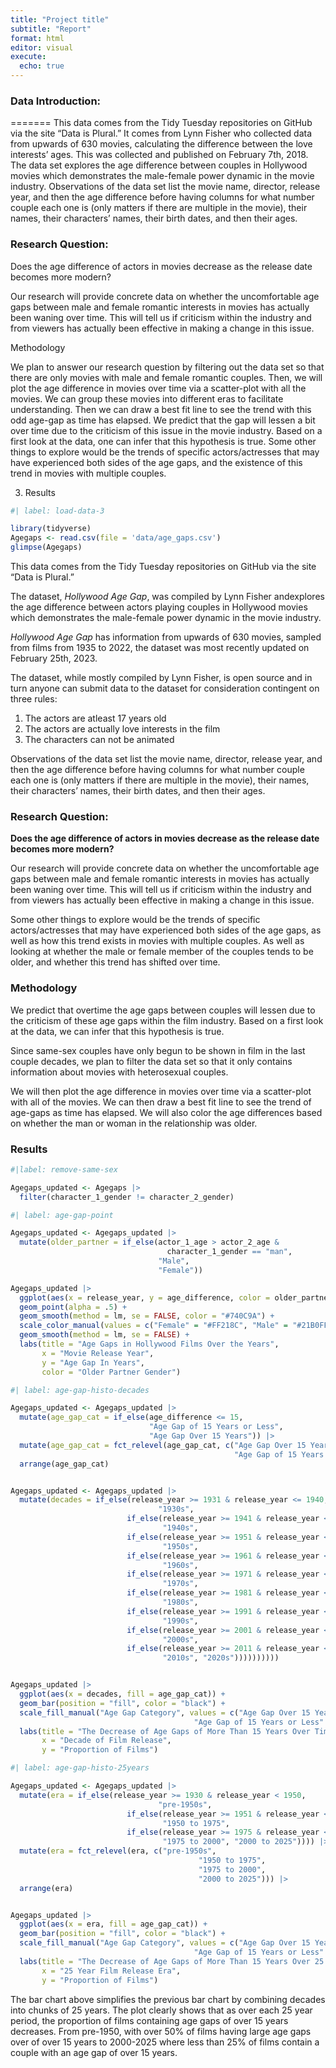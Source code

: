 ```yaml
---
title: "Project title"
subtitle: "Report"
format: html
editor: visual
execute:
  echo: true
---
```


### Data Introduction:


=======
This data comes from the Tidy Tuesday repositories on GitHub via the site "Data is Plural." It comes from Lynn Fisher who collected data from upwards of 630 movies, calculating the difference between the love interests' ages. This was collected and published on February 7th, 2018. The data set explores the age difference between couples in Hollywood movies which demonstrates the male-female power dynamic in the movie industry. Observations of the data set list the movie name, director, release year, and then the age difference before having columns for what number couple each one is (only matters if there are multiple in the movie), their names, their characters' names, their birth dates, and then their ages.

### Research Question:

Does the age difference of actors in movies decrease as the release date becomes more modern?

Our research will provide concrete data on whether the uncomfortable age gaps between male and female romantic interests in movies has actually been waning over time. This will tell us if criticism within the industry and from viewers has actually been effective in making a change in this issue.

Methodology

We plan to answer our research question by filtering out the data set so that there are only movies with male and female romantic couples. Then, we will plot the age difference in movies over time via a scatter-plot with all the movies. We can group these movies into different eras to facilitate understanding. Then we can draw a best fit line to see the trend with this odd age-gap as time has elapsed. We predict that the gap will lessen a bit over time due to the criticism of this issue in the movie industry. Based on a first look at the data, one can infer that this hypothesis is true. Some other things to explore would be the trends of specific actors/actresses that may have experienced both sides of the age gaps, and the existence of this trend in movies with multiple couples.

3.  Results


```r
#| label: load-data-3

library(tidyverse)
Agegaps <- read.csv(file = 'data/age_gaps.csv')
glimpse(Agegaps)

```

This data comes from the Tidy Tuesday repositories on GitHub via the site "Data is Plural."

The dataset, *Hollywood Age Gap*, was compiled by Lynn Fisher andexplores the age difference between actors playing couples in Hollywood movies which demonstrates the male-female power dynamic in the movie industry.

*Hollywood Age Gap* has information from upwards of 630 movies, sampled from films from 1935 to 2022, the dataset was most recently updated on February 25th, 2023.

The dataset, while mostly compiled by Lynn Fisher, is open source and in turn anyone can submit data to the dataset for consideration contingent on three rules:

1.  The actors are atleast 17 years old
2.  The actors are actually love interests in the film
3.  The characters can not be animated

Observations of the data set list the movie name, director, release year, and then the age difference before having columns for what number couple each one is (only matters if there are multiple in the movie), their names, their characters' names, their birth dates, and then their ages.

### Research Question:

**Does the age difference of actors in movies decrease as the release date becomes more modern?**

Our research will provide concrete data on whether the uncomfortable age gaps between male and female romantic interests in movies has actually been waning over time. This will tell us if criticism within the industry and from viewers has actually been effective in making a change in this issue.

Some other things to explore would be the trends of specific actors/actresses that may have experienced both sides of the age gaps, as well as how this trend exists in movies with multiple couples. As well as looking at whether the male or female member of the couples tends to be older, and whether this trend has shifted over time.

### Methodology

We predict that overtime the age gaps between couples will lessen due to the criticism of these age gaps within the film industry. Based on a first look at the data, we can infer that this hypothesis is true.

Since same-sex couples have only begun to be shown in film in the last couple decades, we plan to filter the data set so that it only contains information about movies with heterosexual couples.

We will then plot the age difference in movies over time via a scatter-plot with all of the movies. We can then draw a best fit line to see the trend of age-gaps as time has elapsed. We will also color the age differences based on whether the man or woman in the relationship was older.

### Results

```r
#|label: remove-same-sex

Agegaps_updated <- Agegaps |>
  filter(character_1_gender != character_2_gender)
```

```r
#| label: age-gap-point

Agegaps_updated <- Agegaps_updated |>
  mutate(older_partner = if_else(actor_1_age > actor_2_age & 
                                   character_1_gender == "man", 
                                 "Male", 
                                 "Female"))

Agegaps_updated |>
  ggplot(aes(x = release_year, y = age_difference, color = older_partner)) +
  geom_point(alpha = .5) +
  geom_smooth(method = lm, se = FALSE, color = "#740C9A") +
  scale_color_manual(values = c("Female" = "#FF218C", "Male" = "#21B0FF")) +
  geom_smooth(method = lm, se = FALSE) +
  labs(title = "Age Gaps in Hollywood Films Over the Years", 
       x = "Movie Release Year",
       y = "Age Gap In Years",
       color = "Older Partner Gender")
```

```r
#| label: age-gap-histo-decades

Agegaps_updated <- Agegaps_updated |>
  mutate(age_gap_cat = if_else(age_difference <= 15, 
                               "Age Gap of 15 Years or Less", 
                               "Age Gap Over 15 Years")) |>
  mutate(age_gap_cat = fct_relevel(age_gap_cat, c("Age Gap Over 15 Years",
                                                  "Age Gap of 15 Years or Less"))) |>
  arrange(age_gap_cat)


Agegaps_updated <- Agegaps_updated |>
  mutate(decades = if_else(release_year >= 1931 & release_year <= 1940, 
                                 "1930s",
                          if_else(release_year >= 1941 & release_year <= 1950, 
                                  "1940s",
                          if_else(release_year >= 1951 & release_year <= 1960, 
                                  "1950s",
                          if_else(release_year >= 1961 & release_year <= 1970, 
                                  "1960s",
                          if_else(release_year >= 1971 & release_year <= 1980, 
                                  "1970s",
                          if_else(release_year >= 1981 & release_year <= 1990, 
                                  "1980s",
                          if_else(release_year >= 1991 & release_year <= 2000, 
                                  "1990s",
                          if_else(release_year >= 2001 & release_year <= 2010, 
                                  "2000s",
                          if_else(release_year >= 2011 & release_year <= 2020, 
                                  "2010s", "2020s"))))))))))


Agegaps_updated |>
  ggplot(aes(x = decades, fill = age_gap_cat)) +
  geom_bar(position = "fill", color = "black") +
  scale_fill_manual("Age Gap Category", values = c("Age Gap Over 15 Years" = "#EB5F5E",
                                         "Age Gap of 15 Years or Less" = "#BC5090")) +
  labs(title = "The Decrease of Age Gaps of More Than 15 Years Over Time",
       x = "Decade of Film Release",
       y = "Proportion of Films")

```

```r
#| label: age-gap-histo-25years

Agegaps_updated <- Agegaps_updated |>
  mutate(era = if_else(release_year >= 1930 & release_year < 1950, 
                                 "pre-1950s",
                          if_else(release_year >= 1951 & release_year < 1975, 
                                  "1950 to 1975",
                          if_else(release_year >= 1975 & release_year < 2000, 
                                  "1975 to 2000", "2000 to 2025")))) |>
  mutate(era = fct_relevel(era, c("pre-1950s",
                                          "1950 to 1975",
                                          "1975 to 2000",
                                          "2000 to 2025"))) |>
  arrange(era)


Agegaps_updated |>
  ggplot(aes(x = era, fill = age_gap_cat)) +
  geom_bar(position = "fill", color = "black") +
  scale_fill_manual("Age Gap Category", values = c("Age Gap Over 15 Years" = "#EB5F5E",
                                         "Age Gap of 15 Years or Less" = "#BC5090")) +
  labs(title = "The Decrease of Age Gaps of More Than 15 Years Over 25 Year Periods",
       x = "25 Year Film Release Era",
       y = "Proportion of Films")
```

The bar chart above simplifies the previous bar chart by combining decades into chunks of 25 years. The plot clearly shows that as over each 25 year period, the proportion of films containing age gaps of over 15 years decreases. From pre-1950, with over 50% of films having large age gaps over of over 15 years to 2000-2025 where less than 25% of films contain a couple with an age gap of over 15 years.

